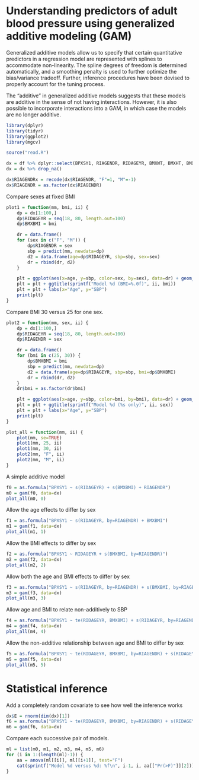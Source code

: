 # Understanding predictors of adult blood pressure using generalized additive modeling (GAM)

Generalized additive models allow us to specify that certain quantitative predictors in a regression model are represented with splines to accommodate non-linearity.  The spline degrees of freedom is determined automatically, and a smoothing penalty is used to further optimize the bias/variance tradeoff.  Further, inference procedures have been devised to properly account for the tuning process.

The "additive" in generalized additive models suggests that these models are additive in the sense of not having interactions.  However, it is also possible to incorporate interactions into a GAM, in which case the models are no longer additive.

```r
library(dplyr)
library(tidyr)
library(ggplot2)
library(mgcv)
```

```r
source("read.R")
```

```r
dx = df %>% dplyr::select(BPXSY1, RIAGENDR, RIDAGEYR, BMXWT, BMXHT, BMXBMI, BMXLEG, BMXARML, BMXARMC, BMXWAIST, BMXHIP)
dx = dx %>% drop_na()
```

```r
dx$RIAGENDRx = recode(dx$RIAGENDR, "F"=1, "M"=-1)
dx$RIAGENDR = as.factor(dx$RIAGENDR)
```

Compare sexes at fixed BMI

```r
plot1 = function(mm, bmi, ii) {
    dp = dx[1:100,]
    dp$RIDAGEYR = seq(18, 80, length.out=100)
    dp$BMXBMI = bmi

    dr = data.frame()
    for (sex in c("F", "M")) {
        dp$RIAGENDR = sex
        sbp = predict(mm, newdata=dp)
        d2 = data.frame(age=dp$RIDAGEYR, sbp=sbp, sex=sex)
        dr = rbind(dr, d2)
    }

    plt = ggplot(aes(x=age, y=sbp, color=sex, by=sex), data=dr) + geom_line()
    plt = plt + ggtitle(sprintf("Model %d (BMI=%.0f)", ii, bmi))
    plt = plt + labs(x="Age", y="SBP")
    print(plt)
}
```

Compare BMI 30 versus 25 for one sex.

```r
plot2 = function(mm, sex, ii) {
    dp = dx[1:100,]
    dp$RIDAGEYR = seq(18, 80, length.out=100)
    dp$RIAGENDR = sex

    dr = data.frame()
    for (bmi in c(25, 30)) {
        dp$BMXBMI = bmi
        sbp = predict(mm, newdata=dp)
        d2 = data.frame(age=dp$RIDAGEYR, sbp=sbp, bmi=dp$BMXBMI)
        dr = rbind(dr, d2)
    }
    dr$bmi = as.factor(dr$bmi)

    plt = ggplot(aes(x=age, y=sbp, color=bmi, by=bmi), data=dr) + geom_line()
    plt = plt + ggtitle(sprintf("Model %d (%s only)", ii, sex))
    plt = plt + labs(x="Age", y="SBP")
    print(plt)
}
```

```r
plot_all = function(mm, ii) {
    plot(mm, se=TRUE)
    plot1(mm, 25, ii)
    plot1(mm, 30, ii)
    plot2(mm, "F", ii)
    plot2(mm, "M", ii)
}
```

A simple additive model

```r
f0 = as.formula("BPXSY1 ~ s(RIDAGEYR) + s(BMXBMI) + RIAGENDR")
m0 = gam(f0, data=dx)
plot_all(m0, 0)
```

Allow the age effects to differ by sex

```r
f1 = as.formula("BPXSY1 ~ s(RIDAGEYR, by=RIAGENDR) + BMXBMI")
m1 = gam(f1, data=dx)
plot_all(m1, 1)
```

Allow the BMI effects to differ by sex

```r
f2 = as.formula("BPXSY1 ~ RIDAGEYR + s(BMXBMI, by=RIAGENDR)")
m2 = gam(f2, data=dx)
plot_all(m2, 2)
```

Allow both the age and BMI effects to differ by sex

```r
f3 = as.formula("BPXSY1 ~ s(RIDAGEYR, by=RIAGENDR) + s(BMXBMI, by=RIAGENDR)")
m3 = gam(f3, data=dx)
plot_all(m3, 3)
```

Allow age and BMI to relate non-additively to SBP

```r
f4 = as.formula("BPXSY1 ~ te(RIDAGEYR, BMXBMI) + s(RIDAGEYR, by=RIAGENDR) + s(BMXBMI, by=RIAGENDR)")
m4 = gam(f4, data=dx)
plot_all(m4, 4)
```

Allow the non-additive relationship between age and BMI to differ by sex

```r
f5 = as.formula("BPXSY1 ~ te(RIDAGEYR, BMXBMI, by=RIAGENDR) + s(RIDAGEYR, by=RIAGENDR) + s(BMXBMI, by=RIAGENDR)")
m5 = gam(f5, data=dx)
plot_all(m5, 5)
```

# Statistical inference

Add a completely random covariate to see how well the inference works

```r
dx$E = rnorm(dim(dx)[1])
f6 = as.formula("BPXSY1 ~ te(RIDAGEYR, BMXBMI, by=RIAGENDR) + s(RIDAGEYR, by=RIAGENDR) + s(BMXBMI, by=RIAGENDR) + s(E)")
m6 = gam(f6, data=dx)
```

Compare each successive pair of models.

```r
ml = list(m0, m1, m2, m3, m4, m5, m6)
for (i in 1:(length(ml)-1)) {
    aa = anova(ml[[i]], ml[[i+1]], test="F")
    cat(sprintf("Model %d versus %d: %f\n", i-1, i, aa[["Pr(>F)"]][2]))
}
```

